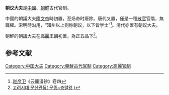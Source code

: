 '''朝议大夫'''是[[中國|中國]]、[[朝鮮半島|朝鮮]]古代官制。

中國的朝議大夫[[隋文帝|隋文帝]]時初置，至炀帝时廢除。唐代又置，僅是一種[[散官|散官]]官階，無職權。宋明時沿用，“知州以上则称朝议，以下皆学士”<ref>[[赵彦卫|赵彦卫]]《云麓漫钞》卷四</ref>。清代亦置有朝议大夫。

朝鮮的朝議大夫在[[高麗王朝|高麗王朝]]初置，為正五品下<ref>[http://beta.joara.com/academy/boardView.html?idx=66380&bbsid=academy&sub_bbsid=aca_tips&sl_search=&sl_keyword=&PageNo=55&age=&kind=%B9%AE%C7%D0 고려시대 문신관품( 문종~충렬왕 ) ]{{dead link|date=2018年3月 |bot=InternetArchiveBot |fix-attempted=yes }}</ref>。

==参考文献==
{{Reflist|2}}

[[Category:中国大夫|Category:中国大夫]]
[[Category:朝鮮古代官制|Category:朝鮮古代官制]]
[[Category:高麗官制|Category:高麗官制]]